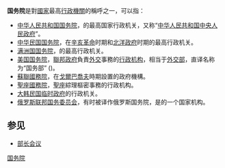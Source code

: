 '''国务院'''是對[[國家|國家]]最高[[行政機關|行政機關]]的稱呼之一，可以指：

* [[中华人民共和国国务院|中华人民共和国国务院]]，{{PRC}}的最高国家行政机关，又称“[[中华人民共和国中央人民政府|中华人民共和国中央人民政府]]”。
* [[中华民国国务院|中华民国国务院]]，{{ROC-1912}}在[[辛亥革命|辛亥革命]]时期和[[北洋政府|北洋政府]]时期的最高行政机关。
*[[滿洲國國務院|满洲国国务院]]，{{flag|滿洲國}}的最高行政机关。
* [[美国国务院|美国国务院]]，{{US}}[[美國聯邦政府|聯邦政府]]負責[[美国外交|外交]]事務的[[美国联邦行政部门|行政机构]]，相当于[[外交部|外交部]]，直译名称为“国务部” ({{lang-en|State Department}})。
* [[蘇聯國務院|蘇聯國務院]]，{{USSR}}在[[米哈伊尔·戈尔巴乔夫|戈爾巴喬夫]]時期設置的政府機構。
* [[國務院_(聖座)|聖座國務院]]，{{VAT}}[[聖座|聖座]]綜理樞密事務的行政机构。
* [[大韩民国临时政府|大韩民国临时政府]]的行政机关。
*[[俄罗斯联邦国务委员会|俄罗斯联邦国务委员会]]，有时被译作俄罗斯国务院，是{{RUS}}的一个国家机构。

==参见==
*[[部长会议|部长会议]]

{{Disambig|Cat=三字组织机构消歧义}}

[[Category:国务院|]]